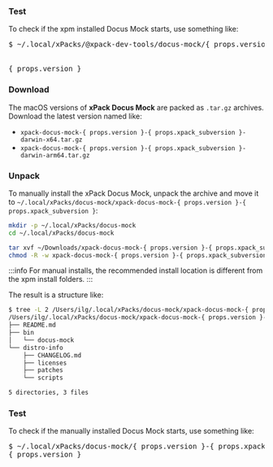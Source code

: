 

<InstallEasy/>

### Test

To check if the xpm installed Docus Mock starts, use something like:

<pre>
$ ~/.local/xPacks/@xpack-dev-tools/docus-mock/{ props.version }-{ props.xpack_subversion }.1/.content/bin/docus-mock --version
<br/>
{ props.version }
</pre>

<InstallManual/>


### Download

The macOS versions of **xPack Docus Mock**
are packed as `.tar.gz` archives.
Download the latest version named like:

<ul>
<li><code>xpack-docus-mock-{ props.version }-{ props.xpack_subversion }-darwin-x64.tar.gz</code></li>
<li><code>xpack-docus-mock-{ props.version }-{ props.xpack_subversion }-darwin-arm64.tar.gz</code></li>
</ul>

### Unpack

<p>To manually install the xPack Docus Mock,
unpack the archive and move it to <code>~/.local/xPacks/docus-mock/xpack-docus-mock-{ props.version }-{ props.xpack_subversion }</code>:</p>

```bash
mkdir -p ~/.local/xPacks/docus-mock
cd ~/.local/xPacks/docus-mock

tar xvf ~/Downloads/xpack-docus-mock-{ props.version }-{ props.xpack_subversion }-darwin-x64.tar.gz
chmod -R -w xpack-docus-mock-{ props.version }-{ props.xpack_subversion }
```

:::info
For manual installs, the recommended
install location is different from the xpm install folders.
:::

The result is a structure like:

```bash
$ tree -L 2 /Users/ilg/.local/xPacks/docus-mock/xpack-docus-mock-{ props.version }-{ props.xpack_subversion }
/Users/ilg/.local/xPacks/docus-mock/xpack-docus-mock-{ props.version }-{ props.xpack_subversion }/
├── README.md
├── bin
│   └── docus-mock
└── distro-info
    ├── CHANGELOG.md
    ├── licenses
    ├── patches
    └── scripts

5 directories, 3 files
```

### Test

To check if the manually installed Docus Mock starts, use something like:

<pre>
$ ~/.local/xPacks/docus-mock/{ props.version }-{ props.xpack_subversion }/bin/docus-mock --version
{ props.version }
</pre>
